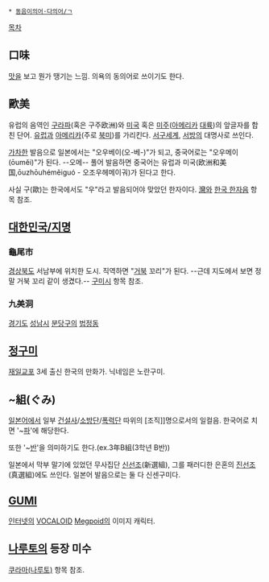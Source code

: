  * [[동음이의어·다의어/ㄱ]]

[[목차]]
== 口味 ==
[[맛]]을 보고 뭔가 땡기는 느낌. 의욕의 동의어로 쓰이기도 한다.

== 歐美 ==
유럽의 음역인 [[구라파]](혹은 구주欧洲)와 [[미국]] 혹은 [[미주]]([[아메리카]] [[대륙]])의 앞글자를 합친 단어. [[유럽]]과 [[아메리카]](주로 [[북미]])를 가리킨다.
[[서구]]세계, [[서방]]의 대명사로 쓰인다.

[[가차]]한 발음으로 일본에서는 "오우베이(오-베-)"가 되고, 중국어로는 "오우메이(ōuměi)"가 된다. --오메-- 
풀어 발음하면 중국어는 유럽과 미국(欧洲和美国,ōuzhōuhéměiguó - 오조우헤메이궈)가 된다고 한다. 

사실 구(歐)는 한국에서도 "우"라고 발음되어야 맞았던 한자이다. [[灣]]와 [[한국 한자음]] 항목 참조.

== [[대한민국/지명]] ==
=== 龜尾市 ===
[[경상북도]] 서남부에 위치한 도시. 직역하면 "[[거북]] 꼬리"가 된다. --근데 지도에서 보면 정말 거북 꼬리 같이 생겼다.-- [[구미시]] 항목 참조.

=== 九美洞 ===
[[경기도]] [[성남시]] [[분당구]]의 [[법정동]]

== [[정구미]] ==
[[재일교포]] 3세 출신 한국의 만화가. 닉네임은 노란구미.

== ~組(ぐみ) ==
[[일본어]]에서 일부 [[건설사]]/[[소방단]]/[[폭력단]] 따위의 [조직]]명으로서의 일컬음. 한국어로 치면 '~[[파]]'에 해당한다.

또한 '~[[반]]'을 의미하기도 한다.(ex.3年B組(3학년 B반))

일본에서 막부 말기에 있었던 무사집단 [[신선조]](新選組), 그를 패러디한 은혼의 [[진선조]](真選組)에도 쓰인다. 일본어 발음으로는 둘 다 신센구미다.

== [[GUMI]] ==
[[인터넷(기업)|인터넷]]의 [[VOCALOID]] [[Megpoid]]의 이미지 캐릭터.

== [[나루토]]의 등장 미수 ==
[[쿠라마(나루토)]] 항목 참조.
